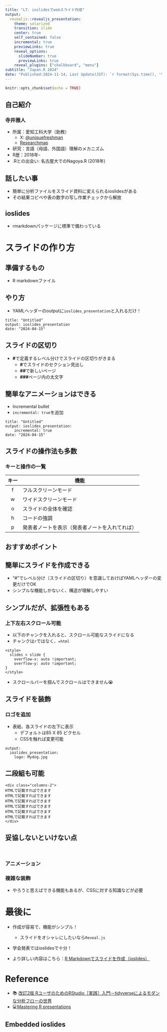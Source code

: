 ```yaml
---
title: "LT: ioslidesでwebスライド作成"
output:
  revealjs::revealjs_presentation:
    theme: solarized
    transition: slide
    center: true
    self_contained: false
    incremental: true
    previewLinks: true
    reveal_options:
      slideNumber: true
      previewLinks: true
    reveal_plugins: ["chalkboard", "menu"]
subtitle: "Japan.R 2024"
date: "Published:2024-11-14, Last Update(JST): `r format(Sys.time(), '%Y-%m-%d')`"
---
```


```r
knitr::opts_chunk$set(echo = TRUE)
```

## 自己紹介

### 寺井雅人

- 所属：愛知工科大学（助教）
  - X: [\@uniquefreshman](https://x.com/uniquefreshman)
  - [Researchmap](https://researchmap.jp/terai-research)
- 研究：言語（母語、外国語）理解のメカニズム
- R歴：2018年-
- .Rとの出会い: 名古屋大でのNagoya.R (2018年)

## 話したい事

- 簡単に分析ファイルをスライド資料に変えられるioslidesがある
- その結果コピペや表の数字の写し作業チェックから解放



## ioslides
- rmarkdownパッケージに標準で備わっている

# スライドの作り方

## 準備するもの
- R markdownファイル

## やり方
- YAMLヘッダーのoutputに```ioslides_presentation```と入れるだけ！

::: fragment

````
title: "Untitled"
output: ioslides_presentation
date: "2024-04-15"
````
:::


## スライドの区切り
- **\#**で定義するレベル分けでスライドの区切りがきまる
    -   **\#**でスライドのセクション見出し
    -   **\##**で新しいページ
    -   **\###**ページ内の太文字

## 簡単なアニメーションはできる
- Incremental bullet
- ```incremental: true```を追加


::: fragment

````
title: "Untitled"
output: ioslides_presentation:
    incremental: true
date: "2024-04-15"
````

:::


## スライドの操作法も多数
### キーと操作の一覧

|  キー  | 機能                              |
|:------:|-----------------------------------|
|   f    | フルスクリーンモード              |
|   w    | ワイドスクリーンモード            |
|   o    | スライドの全体を確認              |
|   h    | コードの強調                      |
|   p    | 発表者ノートを表示（発表者ノートを入れてれば） |


## おすすめポイント

## 簡単にスライドを作成できる
- "#"でレベル分け（スライドの区切り）を意識しておけばYAMLヘッダーの変更だけでOK
- シンプルな機能しかないく、構造が理解しやすい

## シンプルだが、拡張性もある

### 上下左右スクロール可能
-   以下のチャンクを入れると、スクロール可能なスライドになる
  - チャンクは`r`ではなく、`=html`

::: fragment

````         
<style>
  slides > slide {
    overflow-x: auto !important;
    overflow-y: auto !important;
}
</style>
````
:::

- スクロールバーを掴んでスクロールはできません😭

## スライドを装飾
### ロゴを追加
- 表紙、各スライドの左下に表示
  - デフォルトは85 X 85 ピクセル
  - CSSを触れば変更可能

::: fragment

````
output:
  ioslides_presentation:
    logo: Mydog.jpg
````

:::


## 二段組も可能

::: fragment

````
<div class="columns-2">
HTMLで記載すればできます
HTMLで記載すればできます
HTMLで記載すればできます
HTMLで記載すればできます
HTMLで記載すればできます
HTMLで記載すればできます
</div>
````
:::


## 妥協しないといけない点
<br>

### アニメーション

### 複雑な装飾

- やろうと思えばできる機能もあるが、CSSに対する知識などが必要

# 最後に
- 作成が容易で、機能がシンプル！
  - スライドをオシャレにしたいなら```Reveal.js```

- 学会発表ではioslidesで十分！

- より詳しい内容はこちら：[R Markdownでスライドを作成（ioslides）](https://qiita.com/masato-terai/items/664c5ee782f690260eca)

# Reference
- 📚 [改訂2版 RユーザのためのRStudio［実践］入門－tidyverseによるモダンな分析フローの世界](https://www.amazon.co.jp/%E6%94%B9%E8%A8%822%E7%89%88-R%E3%83%A6%E3%83%BC%E3%82%B6%E3%81%AE%E3%81%9F%E3%82%81%E3%81%AERStudio-%E5%AE%9F%E8%B7%B5-%E5%85%A5%E9%96%80%E3%80%9Ctidyverse%E3%81%AB%E3%82%88%E3%82%8B%E3%83%A2%E3%83%80%E3%83%B3%E3%81%AA%E5%88%86%E6%9E%90%E3%83%95%E3%83%AD%E3%83%BC%E3%81%AE%E4%B8%96%E7%95%8C-%E6%9D%BE%E6%9D%91/dp/4297121700)
- 💻[Mastering R presentations](https://codingclubuc3m.rbind.io/post/2019-09-24/)

## Embedded ioslides

<iframe src="" width="100%" height="600px" frameborder="0"></iframe>
